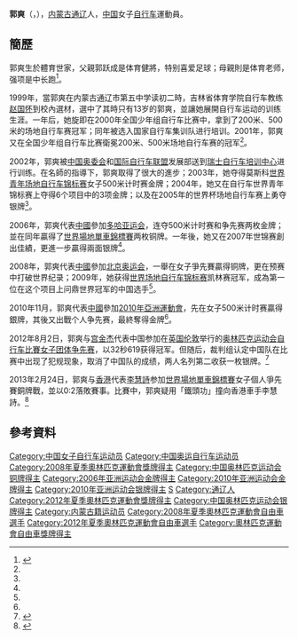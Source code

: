 {{Infobox 單車選手
| ridername      = 郭爽
| image          = Guo Shuang.jpg
| image_size     = 
| caption        = 
| fullname       = 
| nickname       = 
| date_of_birth  = {{birth_date_and_age|1986|2|26}}<ref name="廣州亞運">{{cite web|title=场地自行车 - 郭爽 - 简历|url=http://www.gz2010.cn/info/CHN_CHN/ZB/ZBB101A_CT@@@@@@@@@@@@@@@CHN_number=200324.html|publisher=2010年广州亚运会官方网站}}{{zh-cn}}</ref>
| place_of_birth = {{PRC}}[[内蒙古|内蒙古]][[通辽市|通辽市]][[科尔沁区|科尔沁区]]
| height         = {{height|m=1.70}}<ref name="廣州亞運"/>
| weight         = {{weight|kg=68}}<ref name="廣州亞運"/>
| country        = {{PRC}}
| currentteam    = 
| discipline     = 
| role           = 車手
| ridertype      = 场地自行车 
| amateuryears   = 
| amateurteams   = 
| proyears       = 
| proteams       = 
| majorwins      = {{flagiconUCI}}  凱琳賽世界冠軍 ([[2009年世界場地單車錦標賽|2009年]])
| medaltemplates = 
{{MedalCountry|{{CHN}}}}
{{MedalSport | 女子[[單車|單車]]}}
{{MedalCompetition | [[奥林匹克运动会|奥林匹克运动会]] }}
{{MedalBronze | [[2008年夏季奥林匹克运动会|2008年 北京]] | [[2008年夏季奧林匹克運動會自行車比賽－女子爭先賽|爭先賽]]}}
{{MedalSilver| [[2012年夏季奥林匹克运动会|2012年 伦敦]] |[[2012年夏季奧林匹克運動會自由車女子團體爭先賽|团体争先赛]]}}
{{MedalSilver| [[2012年夏季奥林匹克运动会|2012年 伦敦]] |[[2012年夏季奧林匹克運動會自由車女子凱林賽|凱林賽]]}}
{{MedalBronze| [[2012年夏季奥林匹克运动会|2012年 伦敦]] |[[2012年夏季奧林匹克運動會自由車女子個人爭先賽|個人爭先賽]]}}
{{MedalCompetition|[[世界場地單車錦標賽|世界場地單車錦標賽]]}}
{{MedalBronze|[[2006年世界場地單車錦標賽|2006年 波爾多]]|個人爭先賽}}
{{MedalBronze|[[2006年世界場地單車錦標賽|2006年 波爾多]]|凱琳賽}}
{{MedalSilver|[[2007年世界場地單車錦標賽|2007年 帕爾馬]]|個人爭先賽}}
{{MedalSilver|[[2007年世界場地單車錦標賽|2007年 帕爾馬]]|凱琳賽}}
{{MedalGold|[[2009年世界場地單車錦標賽|2009年 普鲁什库夫]]|凱琳賽}}
{{MedalSilver|[[2010年世界場地單車錦標賽|2010年 巴勒魯普]]|個人爭先賽}}
{{MedalBronze|[[2011年世界場地單車錦標賽|2011年 阿珀爾多倫]]|團體爭先賽}}
{{MedalBronze|[[2012年世界場地單車錦標賽|2012年 墨爾本]]|團體爭先賽}}
{{MedalCompetition | [[亞洲運動會|亞洲運動會]]}}
{{MedalGold | [[2006年亞洲運動會|2006年 多哈]] | [[2006年亞洲運動會自行車比賽|个人争先赛]]}}
{{MedalGold | [[2006年亞洲運動會|2006年 多哈]] | [[2006年亞洲運動會自行車比賽|500米计时赛]]}}
{{MedalGold | [[2010年亞洲運動會|2010年 廣州]] | [[2010年亞洲運動會自行車比賽|个人争先赛]]}}
{{MedalSilver | [[2010年亞洲運動會|2010年 廣州]] | [[2010年亞洲運動會自行車比賽|500米计时赛]]}}
{{MedalCompetition|[[亞洲單車錦標賽|亞洲單車錦標賽]]}}
{{MedalGold|[[2007年亞洲單車錦標賽|2007年 曼谷]]|個人爭先賽}}
{{MedalGold|[[2007年亞洲單車錦標賽|2007年 曼谷]]|團體爭先賽}}
{{MedalSilver|[[2007年亞洲單車錦標賽|2007年 曼谷]]|500米计时赛}}
{{MedalGold|[[2010年亞洲單車錦標賽|2010年 夏爾迦]]|個人爭先賽}}
{{MedalGold|[[2010年亞洲單車錦標賽|2010年 夏爾迦]]|500米计时赛}}
{{MedalGold|[[2011年亞洲單車錦標賽|2011年 呵叻]]|個人爭先賽}}
{{MedalGold|[[2011年亞洲單車錦標賽|2011年 呵叻]]|凱琳賽}}
{{MedalSilver|[[2011年亞洲單車錦標賽|2011年 呵叻]]|500米計時賽}}
{{MedalCompetition|[[世界大學生運動會|世界大學生運動會]]}}
{{MedalGold| [[2011年世界大學生夏季運動會|2011年 深圳]] | [[2011年夏季世界大學生運動會自由車比賽|個人爭先賽]]}}
| updated        = 
}}
'''郭爽'''（{{lang|en|'''Guo Shuang'''}}，{{bd|1986年|2月26日|catIdx=G郭}}），[[内蒙古|内蒙古]][[通辽|通辽]]人，[[中国|中国]]女子[[自行车|自行车]]運動員。

==簡歷==
郭爽生於體育世家，父親郭跃成是体育健將，特别喜爱足球；母親則是体育老师，强项是中长跑<ref name="新华网1120">{{cite news|title=通辽女孩郭爽广州“亚运会”上摘金夺银|url=http://tongliao.114chn.com/NewsHtml/150500/news101120000464.htm|newspaper=新华网|date=2010-11-20|access-date=2012-02-13|archive-url=https://web.archive.org/web/20160304100922/http://tongliao.114chn.com/NewsHtml/150500/news101120000464.htm|archive-date=2016-03-04|dead-url=yes}}</ref>。

1999年，當郭爽在内蒙古通辽市第五中学读初二時，吉林省体育学院自行车教练[[赵国怀|赵国怀]]到校內選材，選中了其時只有13岁的郭爽，並讓她展開自行车运动的训练生涯。一年后，她旋即在2000年全国少年组自行车比赛中，拿到了200米、500米的场地自行车赛冠军；同年被选入国家自行车集训队进行培训。2001年，郭爽又在全国少年组自行车比赛衛冕200米、500米场地自行车赛的冠军<ref name="新华网1120"/>。

2002年，郭爽被[[中国奥委会|中国奥委会]]和[[国际自行车联盟|国际自行车联盟]]发展部送到[[瑞士自行车培训中心|瑞士自行车培训中心]]进行训练。在名師的指導下，郭爽取得了很大的進步；2003年，她夺得莫斯科[[世界青年场地自行车锦标赛|世界青年场地自行车锦标赛]]女子500米计时赛金牌；2004年，她又在自行车世界青年锦标赛上夺得6个项目中的3项金牌；以及在2005年的世界杯场地自行车赛上勇夺银牌<ref name="新华网1120"/>。

2006年，郭爽代表[[2006年亞洲運動會中國代表團|中國]]參加[[2006年亞洲運動會|多哈亚运会]]，连夺500米计时赛和争先赛两枚金牌；並在同年贏得了[[世界場地單車錦標賽|世界場地單車錦標賽]]两枚铜牌。一年後，她又在2007年世锦赛創出佳績，更進一步贏得兩面银牌<ref name="新华网1120"/>。

2008年，郭爽代表[[2008年夏季奥林匹克运动会中國代表團|中國]]參加[[2008年夏季奥林匹克运动会|北京奥运会]]，一舉在女子爭先賽贏得铜牌，更在预赛中打破世界纪录；2009年，她获得[[世界场地自行车锦标赛|世界场地自行车锦标赛]]凯林赛冠军，成為第一位在这个项目上问鼎世界冠军的中国选手<ref name="新华网1120"/>。

2010年11月，郭爽代表[[2010年亞洲運動會中國代表團|中國]]參加[[2010年亞洲運動會|2010年亞洲運動會]]，先在女子500米计时赛贏得銀牌，其後又出戰个人争先赛，最終奪得金牌<ref name="廣州亞運"/>。

2012年8月2日，郭爽与[[宫金杰|宫金杰]]代表中国参加在[[英国|英国]][[伦敦|伦敦]]举行的[[2012年夏季奥林匹克运动会|奥林匹克运动会]][[2012年夏季奥林匹克运动会自行车比赛|自行车比賽]][[2012年夏季奥林匹克运动会自由车女子团体争先赛|女子团体争先赛]]，以32秒619获得冠军。但随后，裁判组认定中国队在比赛中出现了犯规现象，取消了中国队的成绩，两人名列第二收获一枚银牌。<ref>{{cite web| language = zh-cn| publisher = 搜狐奥运| title = 中国奥运自行车金牌被剥夺 郭爽宫金杰被判犯规| url = http://2012.sohu.com/20120803/n349721907.shtml| date = | accessdate = 2012-08-03| archive-date = 2012-08-05| archive-url = https://web.archive.org/web/20120805075137/http://2012.sohu.com/20120803/n349721907.shtml| dead-url = no}}</ref>

2013年2月24日，郭爽与[[香港|香港]]代表[[李慧詩|李慧詩]]参加[[世界場地單車錦標賽|世界場地單車錦標賽]]女子個人爭先賽銅牌戰，並以0:2落敗賽事。比賽中，郭爽疑用「鐵頭功」撞向香港車手李慧詩。<ref>{{Cite web |url=http://www.youtube.com/watch?v=kvWNzTso0M4 |title=Shuang GUO - Wai Sze LEE - Women's Sprint Bronze Final Race 1 - 2013 UCI World Track Championships |accessdate=2013-02-25 |archive-date=2014-02-16 |archive-url=https://web.archive.org/web/20140216195432/http://www.youtube.com/watch?v=kvWNzTso0M4&list=TL0pidPz0xYVds-qjkSNHHA65eyZ4LTutk |dead-url=no }}</ref>

==參考資料==
{{reflist}}

{{中国自行车运动}}
{{DEFAULTSORT:GUO Shuang}}

[[Category:中国女子自行车运动员|Category:中国女子自行车运动员]]
[[Category:中国奥运自行车运动员|Category:中国奥运自行车运动员]]
[[Category:2008年夏季奧林匹克運動會獎牌得主|Category:2008年夏季奧林匹克運動會獎牌得主]]
[[Category:中国奥林匹克运动会铜牌得主|Category:中国奥林匹克运动会铜牌得主]]
[[Category:2006年亚洲运动会金牌得主|Category:2006年亚洲运动会金牌得主]]
[[Category:2010年亚洲运动会金牌得主|Category:2010年亚洲运动会金牌得主]]
[[Category:2010年亚洲运动会银牌得主|Category:2010年亚洲运动会银牌得主]]
[[Category:郭姓|S]]
[[Category:通辽人|Category:通辽人]]
[[Category:2012年夏季奧林匹克運動會獎牌得主|Category:2012年夏季奧林匹克運動會獎牌得主]]
[[Category:中国奥林匹克运动会银牌得主|Category:中国奥林匹克运动会银牌得主]]
[[Category:内蒙古籍运动员|Category:内蒙古籍运动员]]
[[Category:2008年夏季奧林匹克運動會自由車選手|Category:2008年夏季奧林匹克運動會自由車選手]]
[[Category:2012年夏季奧林匹克運動會自由車選手|Category:2012年夏季奧林匹克運動會自由車選手]]
[[Category:奧林匹克運動會自由車獎牌得主|Category:奧林匹克運動會自由車獎牌得主]]